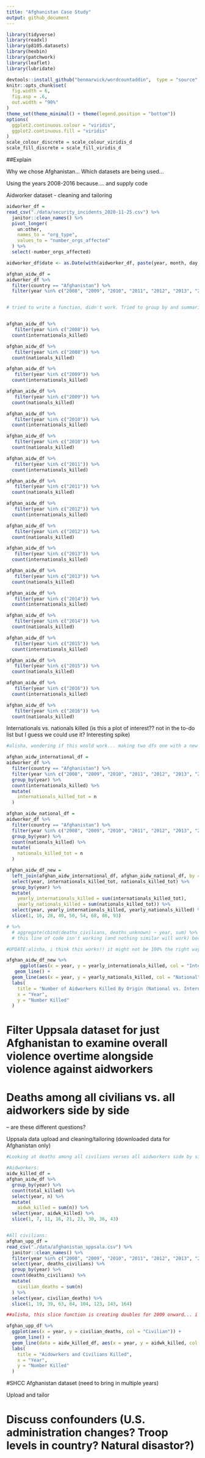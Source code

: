 ```yaml
---
title: "Afghanistan Case Study" 
output: github_document
---
```


```r
library(tidyverse)
library(readxl)
library(p8105.datasets)
library(hexbin)
library(patchwork)
library(leaflet)
library(lubridate)

devtools::install_github("benmarwick/wordcountaddin",  type = "source", dependencies = TRUE)
knitr::opts_chunk$set(
  fig.width = 6,
  fig.asp = .6,
  out.width = "90%"
)
theme_set(theme_minimal() + theme(legend.position = "bottom"))
options(
  ggplot2.continuous.colour = "viridis",
  ggplot2.continuous.fill = "viridis"
)
scale_colour_discrete = scale_colour_viridis_d
scale_fill_discrete = scale_fill_viridis_d
```

##Explain 

Why we chose Afghanistan... 
Which datasets are being used... 

Using the years 2008-2016 because.... and supply code 

Aidworker dataset - cleaning and tailoring
```r
aidworker_df = 
read_csv("./data/security_incidents_2020-11-25.csv") %>%
  janitor::clean_names() %>% 
  pivot_longer(
    un:other,
    names_to = "org_type", 
    values_to = "number_orgs_affected"
  ) %>% 
  select(-number_orgs_affected)

aidworker_df$date <- as.Date(with(aidworker_df, paste(year, month, day, sep = "-")), "%Y-%m-%d")

afghan_aidw_df = 
aidworker_df %>% 
  filter(country == "Afghanistan") %>% 
  filter(year %in% c("2008", "2009", "2010", "2011", "2012", "2013", "2014", "2015", "2016")) 


# tried to write a function, didn't work. Tried to group by and summarize, didn't work. Tried to mutate and create a new column for totals but that somehow didn't work either. Also tried to recode the columns, and you guessed it - that didn't work. Had to do it like this, but it's not even remotely efficient, and it isn't in a dataframe translatable to an image, so if someone has a better way, please feel free to overwrite this. 


afghan_aidw_df %>% 
   filter(year %in% c("2008")) %>% 
  count(internationals_killed)

afghan_aidw_df %>% 
   filter(year %in% c("2008")) %>% 
  count(nationals_killed)

afghan_aidw_df %>% 
   filter(year %in% c("2009")) %>% 
  count(internationals_killed)

afghan_aidw_df %>% 
   filter(year %in% c("2009")) %>% 
  count(nationals_killed)

afghan_aidw_df %>% 
   filter(year %in% c("2010")) %>% 
  count(internationals_killed)

afghan_aidw_df %>% 
   filter(year %in% c("2010")) %>% 
  count(nationals_killed)

afghan_aidw_df %>% 
   filter(year %in% c("2011")) %>% 
  count(internationals_killed)

afghan_aidw_df %>% 
   filter(year %in% c("2011")) %>% 
  count(nationals_killed)

afghan_aidw_df %>% 
   filter(year %in% c("2012")) %>% 
  count(internationals_killed)

afghan_aidw_df %>% 
   filter(year %in% c("2012")) %>% 
  count(nationals_killed)

afghan_aidw_df %>% 
   filter(year %in% c("2013")) %>% 
  count(internationals_killed)

afghan_aidw_df %>% 
   filter(year %in% c("2013")) %>% 
  count(nationals_killed)

afghan_aidw_df %>% 
   filter(year %in% c("2014")) %>% 
  count(internationals_killed)

afghan_aidw_df %>% 
   filter(year %in% c("2014")) %>% 
  count(nationals_killed)

afghan_aidw_df %>% 
   filter(year %in% c("2015")) %>% 
  count(internationals_killed)

afghan_aidw_df %>% 
   filter(year %in% c("2015")) %>% 
  count(nationals_killed)

afghan_aidw_df %>% 
   filter(year %in% c("2016")) %>% 
  count(internationals_killed)

afghan_aidw_df %>% 
   filter(year %in% c("2016")) %>% 
  count(nationals_killed)

```

Internationals vs. nationals killed (is this a plot of interest?? not in the to-do list but I guess we could use it? Interesting spike)

```r
#alisha, wondering if this would work... making two dfs one with a new var 'internationals_killed_tot' and another 'nationals_killed_tot' and then merging the datasets? I am not sure why it is making so many rows for each year? Kailey - there are multiple because it records aid workers from different organizations as separate datapoints? I'm a little confused with what to do about this data, but im going to try condensing it. 

afghan_aidw_international_df = 
aidworker_df %>% 
  filter(country == "Afghanistan") %>% 
  filter(year %in% c("2008", "2009", "2010", "2011", "2012", "2013", "2014", "2015", "2016")) %>% 
  group_by(year) %>% 
  count(internationals_killed) %>% 
  mutate(
    internationals_killed_tot = n
  )

afghan_aidw_national_df = 
aidworker_df %>% 
  filter(country == "Afghanistan") %>% 
  filter(year %in% c("2008", "2009", "2010", "2011", "2012", "2013", "2014", "2015", "2016")) %>%
  group_by(year) %>%
  count(nationals_killed) %>% 
  mutate(
    nationals_killed_tot = n
  ) 

afghan_aidw_df_new = 
  left_join(afghan_aidw_international_df, afghan_aidw_national_df, by = "year") %>% 
  select(year, internationals_killed_tot, nationals_killed_tot) %>% 
  group_by(year) %>% 
  mutate(
    yearly_internationals_killed = sum(internationals_killed_tot),
    yearly_nationals_killed = sum(nationals_killed_tot)) %>% 
  select(year, yearly_internationals_killed, yearly_nationals_killed) %>% 
  slice(1, 16, 28, 40, 50, 54, 68, 86, 93)

# %>%  
  # aggregate(cbind(deaths_civilians, deaths_unknown) ~ year, sum) %>% view()
  # this line of code isn't working (and nothing similar will work) because R is not recognizing "year" as a list - does anyone have another way of aggregating the data by year?

#UPDATE:alisha, i think this works!! it might not be 100% the right way to do it but it sums up per year! 

afghan_aidw_df_new %>% 
     ggplot(aes(x = year, y = yearly_internationals_killed, col = "International")) +
   geom_line() +
  geom_line(aes(x = year, y = yearly_nationals_killed, col = "National")) +
  labs(
    title = "Number of Aidworkers Killed By Origin (National vs. International)",
    x = "Year",
    y = "Number Killed"
  ) 
```

# Filter Uppsala dataset for just Afghanistan to examine overall violence overtime alongside violence against aidworkers 
# Deaths among all civilians vs. all aidworkers side by side
-- are these different questions? 

Uppsala data upload and cleaning/tailoring (downloaded data for Afghanistan only)

```r
#Looking at deaths among all civilians verses all aidworkers side by side

#Aidworkers: 
aidw_killed_df =   
afghan_aidw_df %>% 
  group_by(year) %>% 
  count(total_killed) %>%
  select(year, n) %>% 
  mutate(
    aidwk_killed = sum(n)) %>% 
  select(year, aidwk_killed) %>% 
  slice(1, 7, 11, 16, 21, 23, 30, 36, 43)


#All civilians:
afghan_upp_df = 
read_csv("./data/afghanistan_uppsala.csv") %>%
  janitor::clean_names() %>% 
  filter(year %in% c("2008", "2009", "2010", "2011", "2012", "2013", "2014", "2015", "2016")) %>% 
  select(year, deaths_civilians) %>% 
  group_by(year) %>% 
  count(deaths_civilians) %>% 
  mutate(
    civilian_deaths = sum(n)
  ) %>% 
  select(year, civilian_deaths) %>% 
  slice(1, 19, 39, 63, 84, 104, 123, 143, 164) 

##alisha, this slice function is creating doubles for 2009 onward... i tried slicing again and taking the first of each double and got the same thing returned... very confused... doesn't seem to create and issue for the plot but still might want to fix? 

afghan_upp_df %>% 
  ggplot(aes(x = year, y = civilian_deaths, col = "Civilian")) +
   geom_line() +
  geom_line(data = aidw_killed_df, aes(x = year, y = aidwk_killed, col = "Aidworker")) +
  labs(
    title = "Aidowrkers and Civilians Killed",
    x = "Year",
    y = "Number Killed"
  ) 
```

#SHCC Afghanistan dataset (need to bring in multiple years) 

Upload and tailor

# Discuss confounders (U.S. administration changes? Troop levels in country? Natural disastor?)